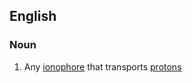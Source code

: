 ==English==

===Noun===
{{en-noun}}

# {{label|en|biology}} Any [[ionophore]] that transports [[proton]]s